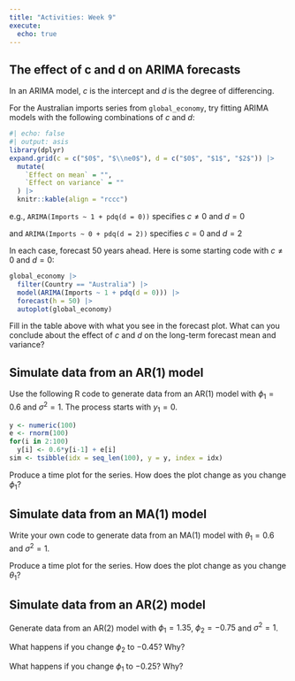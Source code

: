 ```yaml
---
title: "Activities: Week 9"
execute:
  echo: true
---
```


## The effect of c and d on ARIMA forecasts

In an ARIMA model, $c$ is the intercept and $d$ is the degree of differencing.

For the Australian imports series from `global_economy`, try fitting ARIMA models with the following combinations of $c$ and $d$:

```r
#| echo: false
#| output: asis
library(dplyr)
expand.grid(c = c("$0$", "$\\ne0$"), d = c("$0$", "$1$", "$2$")) |>
  mutate(
    `Effect on mean` = "",
    `Effect on variance` = ""
  ) |>
  knitr::kable(align = "rccc")
```


e.g., `ARIMA(Imports ~ 1 + pdq(d = 0))` specifies $c\ne 0$ and $d=0$

and `ARIMA(Imports ~ 0 + pdq(d = 2))` specifies $c = 0$ and $d=2$

In each case, forecast 50 years ahead.  Here is some starting code with $c\ne0$ and $d=0$:

```r
global_economy |>
  filter(Country == "Australia") |>
  model(ARIMA(Imports ~ 1 + pdq(d = 0))) |>
  forecast(h = 50) |>
  autoplot(global_economy)
```

Fill in the table above with what you see in the forecast plot. What can you conclude about the effect of $c$ and $d$ on the long-term forecast mean and variance?


## Simulate data from an AR(1) model

Use the following R code to generate data from an AR(1) model with $\phi_{1} = 0.6$ and $\sigma^2=1$. The process starts with $y_1=0$.

   ```r
   y <- numeric(100)
   e <- rnorm(100)
   for(i in 2:100)
     y[i] <- 0.6*y[i-1] + e[i]
   sim <- tsibble(idx = seq_len(100), y = y, index = idx)
   ```

Produce a time plot for the series. How does the plot change as you change $\phi_1$?

## Simulate data from an MA(1) model

Write your own code to generate data from an MA(1) model with $\theta_{1} = 0.6$ and $\sigma^2=1$.

Produce a time plot for the series. How does the plot change as you change $\theta_1$?

## Simulate data from an AR(2) model

Generate data from an AR(2) model with $\phi_{1} = 1.35$, $\phi_{2} = -0.75$ and $\sigma^2=1$.

What happens if you change $\phi_2$ to $-0.45$? Why?

What happens if you change $\phi_1$ to $-0.25$? Why?
